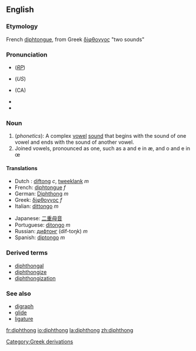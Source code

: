 ==English==
{{wikipedia}}
===Etymology===
French [[diphtongue]], from Greek [[δίφθογγος]] "two sounds"

===Pronunciation===
*{{IPA|/ˈdɪf.θɒŋ/ or /ˈdɪp.θɒŋ/}} (''[[RP]]'')
*{{IPA|/ˈdɪfθɔːŋ/ or /ˈdɪpθɔːŋ/}} (''US'')
*{{IPA|/ˈdɪf.θɑŋ/}} (CA)
*{{Audio|en-ca-diphthong.ogg|Audio (CA)}}
*{{audio|en-us-diphthong.ogg|Audio (US)}}

===Noun===
{{en-noun}}

#(''phonetics''): A complex [[vowel]] [[sound]] that begins with the sound of one vowel and ends with the sound of another vowel.
# Joined vowels, pronounced as one, such as a and e in æ, and o and e in œ

==== Translations ====
{{top}}
*Dutch : [[diftong]] ''c'', [[tweeklank]] ''m''
*French: [[diphtongue]] ''f''
*German: [[Diphthong]] ''m''
*Greek: [[δίφθογγος]] ''f''
*Italian: [[dittongo]] ''m''
{{mid}}
*Japanese: [[二重母音]]
*Portuguese: [[ditongo]] ''m''
*Russian: [[дифтонг]] (díf-toŋk) ''m''
*Spanish: [[diptongo]] ''m''
{{bottom}}

===Derived terms===
*[[diphthongal]] 
*[[diphthongize]]
*[[diphthongization]]
[[Category:Greek derivations]]

===See also===
* [[digraph]]
* [[glide]]
* [[ligature]]

[[fr:diphthong]]
[[io:diphthong]]
[[la:diphthong]]
[[zh:diphthong]]